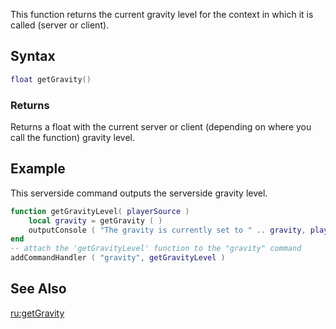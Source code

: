 
{{Server client function}}
This function returns the current gravity level for the context in which it is called (server or client).

==Syntax==
<syntaxhighlight lang="lua">
float getGravity()
</syntaxhighlight>

===Returns===
Returns a float with the current server or client (depending on where you call the function) gravity level.

==Example==
<section name="Server" class="server" show="true">
This serverside command outputs the serverside gravity level.
<syntaxhighlight lang="lua">
function getGravityLevel( playerSource )
    local gravity = getGravity ( )
    outputConsole ( "The gravity is currently set to " .. gravity, playerSource )
end
-- attach the 'getGravityLevel' function to the "gravity" command
addCommandHandler ( "gravity", getGravityLevel )
</syntaxhighlight>
</section>

==See Also==
{{World functions}}

[[/ru:getGravity.md|ru:getGravity]]
